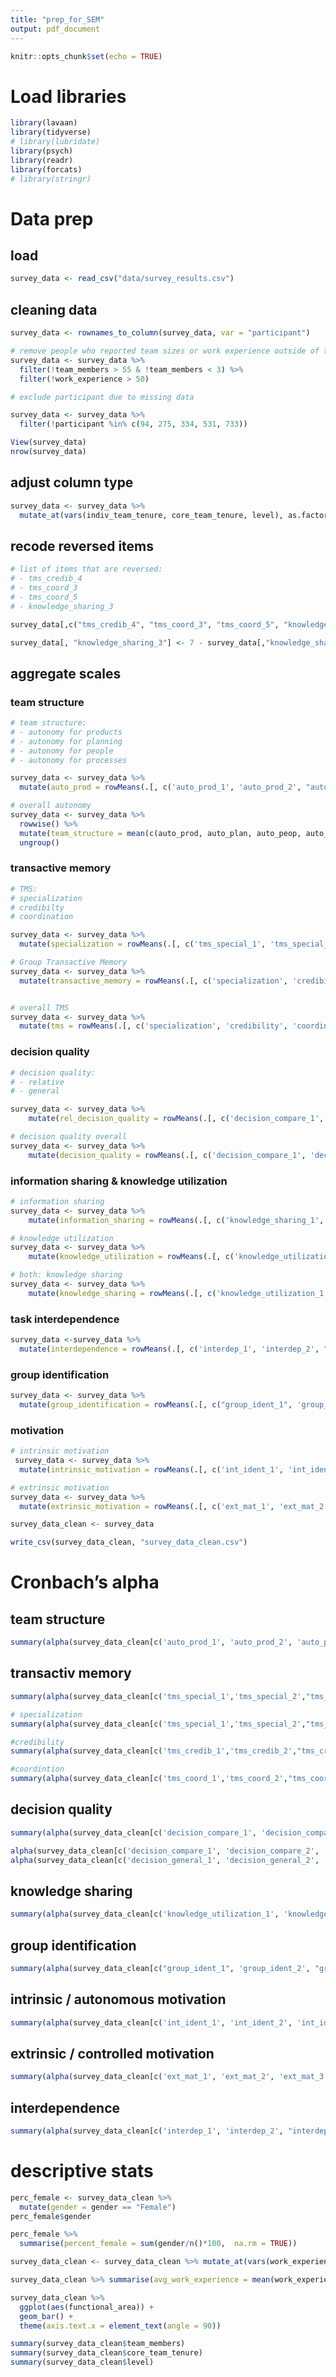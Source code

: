 ```yaml
---
title: "prep_for_SEM"
output: pdf_document
---
```


```r
knitr::opts_chunk$set(echo = TRUE)
```
# Load libraries

```r
library(lavaan)
library(tidyverse)
# library(lubridate)
library(psych)
library(readr)
library(forcats)
# library(stringr)
```
# Data prep

## load

```r
survey_data <- read_csv("data/survey_results.csv")
```
## cleaning data

```r
survey_data <- rownames_to_column(survey_data, var = "participant") 

# remove people who reported team sizes or work experience outside of the pre-defined range 
survey_data <- survey_data %>% 
  filter(!team_members > 55 & !team_members < 3) %>% 
  filter(!work_experience > 50)

# exclude participant due to missing data 

survey_data <- survey_data %>% 
  filter(!participant %in% c(94, 275, 334, 531, 733)) 

View(survey_data)
nrow(survey_data) 
```
## adjust column type

```r
survey_data <- survey_data %>% 
  mutate_at(vars(indiv_team_tenure, core_team_tenure, level), as.factor)
```
## recode reversed items

```r
# list of items that are reversed:
# - tms_credib_4
# - tms_coord_3
# - tms_coord_5
# - knowledge_sharing_3

survey_data[,c("tms_credib_4", "tms_coord_3", "tms_coord_5", "knowledge_sharing_3")] <- 6 - survey_data[,c("tms_credib_4", "tms_coord_3", "tms_coord_5")] 

survey_data[, "knowledge_sharing_3"] <- 7 - survey_data[,"knowledge_sharing_3"]
```
## aggregate scales

### team structure 

```r
# team structure:
# - autonomy for products
# - autonomy for planning
# - autonomy for people
# - autonomy for processes

survey_data <- survey_data %>% 
  mutate(auto_prod = rowMeans(.[, c('auto_prod_1', 'auto_prod_2', "auto_prod_3")]), auto_plan = rowMeans(.[, c('auto_plan_1', 'auto_plan_2', "auto_plan_3")]), auto_peop = rowMeans(.[, c('auto_peop_1', 'auto_peop_2', "auto_peop_3")]), auto_proc = rowMeans(.[, c('auto_proc_1', 'auto_proc_2', "auto_proc_3")]))

# overall autonomy 
survey_data <- survey_data %>% 
  rowwise() %>%
  mutate(team_structure = mean(c(auto_prod, auto_plan, auto_peop, auto_proc))) %>% 
  ungroup()
```
### transactive memory

```r
# TMS:
# specialization
# credibilty
# coordination

survey_data <- survey_data %>% 
  mutate(specialization = rowMeans(.[, c('tms_special_1', 'tms_special_2', "tms_special_3", "tms_special_4", "tms_special_5")]), credibility = rowMeans(.[, c('tms_credib_1', 'tms_credib_2', "tms_credib_3", "tms_credib_4", "tms_credib_5")]), coordination = rowMeans(.[, c('tms_coord_1', 'tms_coord_2', "tms_coord_3", "tms_coord_4", "tms_coord_5")]))

# Group Transactive Memory
survey_data <- survey_data %>% 
  mutate(transactive_memory = rowMeans(.[, c('specialization', 'credibility')]))


# overall TMS
survey_data <- survey_data %>% 
  mutate(tms = rowMeans(.[, c('specialization', 'credibility', 'coordination')]))
```
### decision quality

```r
# decision quality:
# - relative
# - general

survey_data <- survey_data %>% 
    mutate(rel_decision_quality = rowMeans(.[, c('decision_compare_1', 'decision_compare_2', 'decision_compare_3')]), general_decision_quality = rowMeans(.[, c('decision_general_1', 'decision_general_2', 'decision_general_3')]))

# decision quality overall
survey_data <- survey_data %>% 
    mutate(decision_quality = rowMeans(.[, c('decision_compare_1', 'decision_compare_2', 'decision_compare_3', 'decision_general_1', 'decision_general_2', 'decision_general_3')]))
```
### information sharing & knowledge utilization

```r
# information sharing 
survey_data <- survey_data %>% 
    mutate(information_sharing = rowMeans(.[, c('knowledge_sharing_1', 'knowledge_sharing_2', 'knowledge_sharing_3', 'knowledge_sharing_4')]))

# knowledge utilization 
survey_data <- survey_data %>% 
    mutate(knowledge_utilization = rowMeans(.[, c('knowledge_utilization_1', 'knowledge_utilization_2', 'knowledge_utilization_3')]))

# both: knowledge sharing
survey_data <- survey_data %>% 
    mutate(knowledge_sharing = rowMeans(.[, c('knowledge_utilization_1', 'knowledge_utilization_2', 'knowledge_utilization_3', 'knowledge_sharing_1', 'knowledge_sharing_2', 'knowledge_sharing_3', 'knowledge_sharing_4')]))
```
### task interdependence

```r
survey_data <-survey_data %>% 
  mutate(interdependence = rowMeans(.[, c('interdep_1', 'interdep_2', "interdep_3","interdep_4")]))
```
### group identification

```r
survey_data <- survey_data %>% 
  mutate(group_identification = rowMeans(.[, c("group_ident_1", 'group_ident_2', "group_ident_3", "group_ident_4")]))
```
### motivation

```r
# intrinsic motivation
 survey_data <- survey_data %>% 
  mutate(intrinsic_motivation = rowMeans(.[, c('int_ident_1', 'int_ident_2', 'int_ident_3', 'int_intr_1', 'int_intr_2', 'int_intr_3')]))

# extrinsic motivation
survey_data <- survey_data %>% 
  mutate(extrinsic_motivation = rowMeans(.[, c('ext_mat_1', 'ext_mat_2', 'ext_mat_3', 'ext_soc_1', 'ext_soc_2', 'ext_soc_3')]))

survey_data_clean <- survey_data

write_csv(survey_data_clean, "survey_data_clean.csv")
```
# Cronbach's alpha

## team structure

```r
summary(alpha(survey_data_clean[c('auto_prod_1', 'auto_prod_2', 'auto_prod_3',"auto_proc_1","auto_proc_2","auto_proc_3","auto_peop_1", 'auto_peop_2', "auto_peop_3", "auto_plan_1", "auto_plan_2", "auto_plan_3")], check.keys=TRUE))
```
## transactiv memory

```r
summary(alpha(survey_data_clean[c('tms_special_1','tms_special_2',"tms_special_3","tms_special_4","tms_special_5",'tms_credib_1','tms_credib_2',"tms_credib_3","tms_credib_4","tms_credib_5",'tms_coord_1','tms_coord_2',"tms_coord_3","tms_coord_4",'tms_coord_5')], check.keys=TRUE)) 

# specialization
summary(alpha(survey_data_clean[c('tms_special_1','tms_special_2',"tms_special_3","tms_special_4","tms_special_5")], check.keys=TRUE)) 

#credibility
summary(alpha(survey_data_clean[c('tms_credib_1','tms_credib_2',"tms_credib_3","tms_credib_4","tms_credib_5")], check.keys=TRUE)) 

#coordintion
summary(alpha(survey_data_clean[c('tms_coord_1','tms_coord_2',"tms_coord_3","tms_coord_4",'tms_coord_5')], check.keys=TRUE)) 
```
## decision quality

```r
summary(alpha(survey_data_clean[c('decision_compare_1', 'decision_compare_2', 'decision_compare_3', 'decision_general_1', 'decision_general_2', 'decision_general_3')], check.keys=TRUE))

alpha(survey_data_clean[c('decision_compare_1', 'decision_compare_2', 'decision_compare_3')], check.keys=TRUE)
alpha(survey_data_clean[c('decision_general_1', 'decision_general_2', 'decision_general_3')], check.keys=TRUE)
```
## knowledge sharing

```r
summary(alpha(survey_data_clean[c('knowledge_utilization_1', 'knowledge_utilization_2', 'knowledge_utilization_3', 'knowledge_sharing_1', 'knowledge_sharing_2', 'knowledge_sharing_3', 'knowledge_sharing_4')], check.keys=TRUE))
```
## group identification

```r
summary(alpha(survey_data_clean[c("group_ident_1", 'group_ident_2', "group_ident_3", "group_ident_4")]), check.keys = TRUE)
```
## intrinsic / autonomous motivation

```r
summary(alpha(survey_data_clean[c('int_ident_1', 'int_ident_2', 'int_ident_3', 'int_intr_1', 'int_intr_2', 'int_intr_3')]), check.keys = TRUE)
```
## extrinsic / controlled motivation

```r
summary(alpha(survey_data_clean[c('ext_mat_1', 'ext_mat_2', 'ext_mat_3', 'ext_soc_1', 'ext_soc_2', 'ext_soc_3')]), check.keys = TRUE)
```
## interdependence

```r
summary(alpha(survey_data_clean[c('interdep_1', 'interdep_2', "interdep_3","interdep_4")]), check.keys = TRUE)
```
# descriptive stats

```r
perc_female <- survey_data_clean %>% 
  mutate(gender = gender == "Female") 
perc_female$gender

perc_female %>% 
  summarise(percent_female = sum(gender/n()*100,  na.rm = TRUE))

survey_data_clean <- survey_data_clean %>% mutate_at(vars(work_experience, core_team_tenure), as.numeric) 

survey_data_clean %>% summarise(avg_work_experience = mean(work_experience))

survey_data_clean %>% 
  ggplot(aes(functional_area)) +
  geom_bar() +
  theme(axis.text.x = element_text(angle = 90)) 

summary(survey_data_clean$team_members)
summary(survey_data_clean$core_team_tenure)
summary(survey_data_clean$level)

```